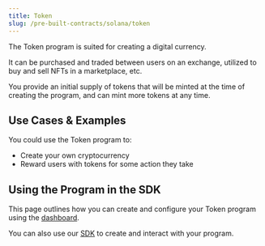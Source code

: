 ```yaml
---
title: Token
slug: /pre-built-contracts/solana/token
---
```



<div className="deployContractBtnContainer" style={{ marginTop: -70 }}>
  <DeployThisContractButton
    link="https://nightly.thirdweb.com/programs"
    contractType="solana-token"
    displayName="Token"
  />
</div>

<div className="heroGrid">
  <div>
    <p>The Token program is suited for creating a digital currency.</p>

It can be purchased and traded between users on an exchange, utilized to buy
and sell NFTs in a marketplace, etc.

You provide an initial supply of tokens that will be minted
at the time of creating the program, and can mint more tokens at any time.

  </div>
  <div className="heroGridImageContainer">
    <YoutubeEmbed link="https://www.youtube.com/embed/nZYxnz5haWA" />
  </div>
</div>

## Use Cases & Examples

You could use the Token program to:

- Create your own cryptocurrency
- Reward users with tokens for some action they take

<div className="row" style={{ marginBottom: 24 }}>
  <div className="col col--12" style={{ marginTop: 8 }}>
    <QuickstartCard
      name="Guide: Create your own token on Solana"
      link="https://blog.thirdweb.com/guides/create-your-own-token-on-solana-in-less-than-2-minutes/"
      image="/assets/icons/education.png"
    />
  </div>
</div>

## Using the Program in the SDK

This page outlines how you can create and configure your Token program using the [dashboard](https://thirdweb.com/dashboard).

You can also use our [SDK](/solana) to create and interact with your program.

<div className="row" style={{ marginBottom: 24 }}>
  <div className="col col--12" style={{ marginTop: 8 }}>
    <QuickstartCard
      name="Using the Token Program in the SDK"
      link="/solana/programs/tokens"
      image="/assets/icons/token.png"
    />
  </div>
</div>

